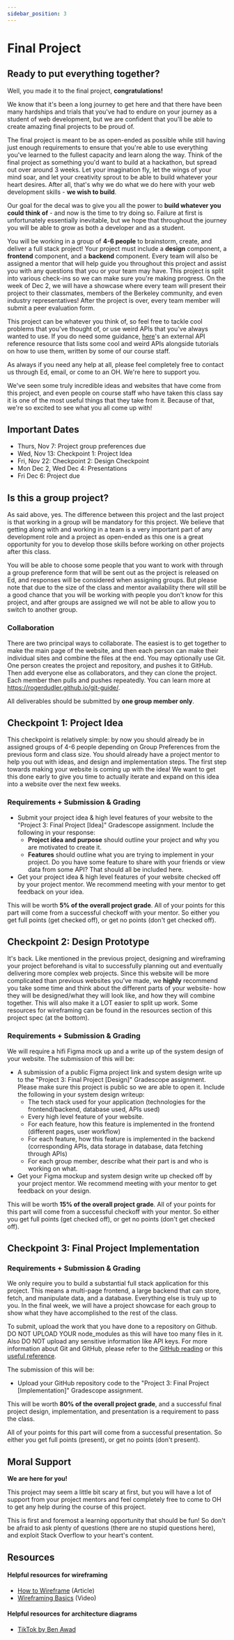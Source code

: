 ```yaml
---
sidebar_position: 3
---
```


# Final Project

## Ready to put everything together?

Well, you made it to the final project, **congratulations!**

We know that it's been a long journey to get here and that there have been many
hardships and trials that you've had to endure on your journey as a student of
web development, but we are confident that you'll be able to create amazing
final projects to be proud of.

The final project is meant to be as open-ended as possible while still having
just enough requirements to ensure that you're able to use everything you've
learned to the fullest capacity and learn along the way. Think of the final
project as something you'd want to build at a hackathon, but spread out over around 3
weeks. Let your imagination fly, let the wings of your mind soar, and let your
creativity sprout to be able to build whatever your heart desires. After all,
that's why we do what we do here with your web development skills - **we wish to
build**.

Our goal for the decal was to give you all the power to **build whatever you
could think of** - and now is the time to try doing so. Failure at first is
unfortunately essentially inevitable, but we hope that throughout the journey
you will be able to grow as both a developer and as a student.

You will be working in a group of **4-6 people** to brainstorm, create, and
deliver a full stack project! Your project must include a **design**
component, a **frontend** component, and a **backend** component. Every team
will also be assigned a mentor that will help guide you throughout this project
and assist you with any questions that you or your team may have. This project
is split into various check-ins so we can make sure you're making progress. On
the week of Dec 2, we will have a showcase where every team
will present their project to their classmates, members of the Berkeley community,
and even industry representatives! After the project is over, every team member
will submit a peer evaluation form.

This project can be whatever you think of, so feel free to tackle cool problems that you've thought of, or use weird APIs that you've always wanted to use. If you do need some guidance, [here](/docs/Resources/APIReference)'s an external API reference resource that lists some cool and weird APIs alongside tutorials on how to use them, written by some of our course staff.

As always if you need any help at all, please feel completely free to contact us through Ed, email, or come to an OH. We're here to support you.

We've seen some truly incredible ideas and websites that have come from this project, and even people on course staff who have taken this class say it is one of the most useful things that they take from it. Because of that, we're so excited to see what you all come up with!

## Important Dates

- Thurs, Nov 7: Project group preferences due
- Wed, Nov 13: Checkpoint 1: Project Idea
- Fri, Nov 22: Checkpoint 2: Design Checkpoint
- Mon Dec 2, Wed Dec 4: Presentations
- Fri Dec 6: Project due

## Is this a group project?​

As said above, yes. The difference between this project and the last project is that working in a group will be mandatory for this project. We believe that getting along with and working in a team is a very important part of any development role and a project as open-ended as this one is a great opportunity for you to develop those skills before working on other projects after this class.

You will be able to choose some people that you want to work with through a group preference form that will be sent out as the project is released on Ed, and responses will be considered when assigning groups.
But please note that due to the size of the class and mentor availability there will still be a good chance that you will be working with people you don't know for this project, and after groups are assigned we will not be able to allow you to switch to another group.

### Collaboration

There are two principal ways to collaborate. The easiest is to get together to make the main page of the website, and then each person can make their individual sites and combine the files at the end.
You may optionally use Git. One person creates the project and repository, and pushes it to GitHub. Then add everyone else as collaborators, and they can clone the project. Each member then pulls and pushes repeatedly. You can learn more at https://rogerdudler.github.io/git-guide/.

All deliverables should be submitted by **one group member only**.


## Checkpoint 1: Project Idea

This checkpoint is relatively simple: by now you should already be in assigned groups of 4-6 people depending on Group Preferences from the previous form and class size. You should already have a project mentor to help you out with ideas, and design and implementation steps.
The first step towards making your website is coming up with the idea! We want to get this done early to give you time to actually iterate and expand on this idea into a website over the next few weeks.

### Requirements + Submission & Grading

- Submit your project idea & high level features of your website to the "Project 3: Final Project [Idea]" Gradescope assignment. Include the following in your response:
  - **Project idea and purpose** should outline your project and why you are
motivated to create it.
  - **Features** should outline what you are trying to implement in your project. Do
you have some feature to share with your friends or view data from some API?
That should all be included here.
- Get your project idea & high level features of your website checked off by your project mentor. We recommend meeting with your mentor to get feedback on your idea.

This will be worth **5% of the overall project grade**. All of your points for this part will come from a successful checkoff with your mentor. So either you get full points (get checked off), or get no points (don't get checked off).

## Checkpoint 2: Design Prototype

It's back. Like mentioned in the previous project, designing and wireframing your project beforehand is vital to successfully planning out and eventually delivering more complex web projects. Since this website will be more complicated than previous websites you've made, we **highly** recommend you take some time and think about the different parts of your website- how they will be designed/what they will look like, and how they will combine together. This will also make it a LOT easier to split up work.
Some resources for wireframing can be found in the resources section of this project spec (at the bottom).

### Requirements + Submission & Grading

We will require a hifi Figma mock up and a write up of the system design of your website. The submission of this will be:

- A submission of a public Figma project link and system design write up to the "Project 3: Final Project [Design]" Gradescope assignment. Please make sure this project is public so we are able to open it. Include the following in your system design writeup:
  - The tech stack used for your application (technologies for the frontend/backend, database used, APIs used)
  - Every high level feature of your website.
  - For each feature, how this feature is implemented in the frontend (different pages, user workflow)
  - For each feature, how this feature is implemented in the backend (corresponding APIs, data storage in database, data fetching through APIs)
  - For each group member, describe what their part is and who is working on what.
- Get your Figma mockup and system design write up checked off by your project mentor. We recommend meeting with your mentor to get feedback on your design.

This will be worth **15% of the overall project grade**. All of your points for this part will come from a successful checkoff with your mentor. So either you get full points (get checked off), or get no points (don't get checked off).

## Checkpoint 3: Final Project Implementation

### Requirements + Submission & Grading

We only require you to build a substantial full stack application for this project. This means a multi-page frontend, a large backend that can store, fetch, and manipulate data, and a database. Everything else is truly up to you.
In the final week, we will have a project showcase for each group to show what they have accomplished to the rest of the class.

To submit, upload the work that you have done to a repository on Github. DO NOT UPLOAD YOUR node_modules as this will have too many files in it. Also DO NOT upload any sensitive information like API keys. For more information about Git and GitHub, please refer to the [GitHub reading](/docs/Lessons/GitHub) or this [useful reference](https://rogerdudler.github.io/git-guide/).

The submission of this will be:

- Upload your GitHub repository code to the "Project 3: Final Project [Implementation]" Gradescope assignment.

This will be worth **80% of the overall project grade**, and a successful final project design, implementation, and presentation is a requirement to pass the class.

All of your points for this part will come from a successful presentation. So either you get full points (present), or get no points (don't present).

## Moral Support

**We are here for you!**

This project may seem a little bit scary at first, but you will have a lot of support from your project mentors and feel completely free to come to OH to get any help during the course of this project.

This is first and foremost a learning opportunity that should be fun! So don't
be afraid to ask plenty of questions (there are no stupid questions here), and
exploit Stack Overflow to your heart's content.

## Resources

#### Helpful resources for wireframing

- [How to Wireframe](https://www.figma.com/blog/how-to-wireframe/) (Article)
- [Wireframing Basics](https://www.youtube.com/watch?v=aqdn7vVKygA) (Video)

#### Helpful resources for architecture diagrams

- [TikTok by Ben Awad](https://www.tiktok.com/@benawad/video/6933584439217769733?lang=en&is_copy_url=1&is_from_webapp=v1)
